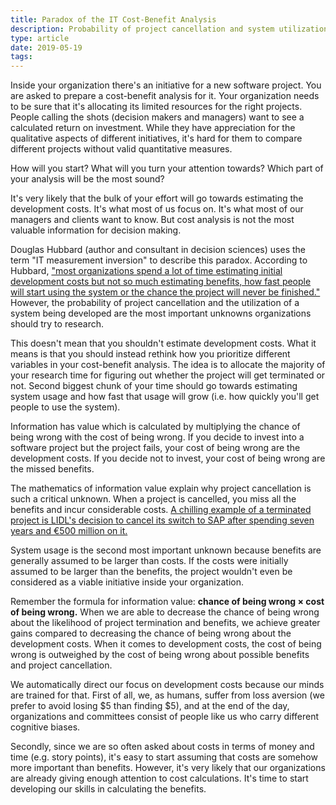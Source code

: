 ```yaml
---
title: Paradox of the IT Cost-Benefit Analysis
description: Probability of project cancellation and system utilization are the most important unknowns organizations should try to research—not development costs
type: article
date: 2019-05-19
tags:
---
```


Inside your organization there's an initiative for a new software project. You are asked to prepare a cost-benefit analysis for it. Your organization needs to be sure that it's allocating its limited resources for the right projects. People calling the shots (decision makers and managers) want to see a calculated return on investment. While they have appreciation for the qualitative aspects of different initiatives, it's hard for them to compare different projects without valid quantitative measures.

How will you start? What will you turn your attention towards? Which part of your analysis will be the most sound?

It's very likely that the bulk of your effort will go towards estimating the development costs. It's what most of us focus on. It's what most of our managers and clients want to know. But cost analysis is not the most valuable information for decision making.

Douglas Hubbard (author and consultant in decision sciences) uses the term "IT measurement inversion" to describe this paradox. According to Hubbard, ["most organizations spend a lot of time estimating initial development costs but not so much estimating benefits, how fast people will start using the system or the chance the project will never be finished."](https://www.cio.com/article/2438748/the-it-measurement-inversion.html) However, the probability of project cancellation and the utilization of a system being developed are the most important unknowns organizations should try to research.

This doesn't mean that you shouldn't estimate development costs. What it means is that you should instead rethink how you prioritize different variables in your cost-benefit analysis. The idea is to allocate the majority of your research time for figuring out whether the project will get terminated or not. Second biggest chunk of your time should go towards estimating system usage and how fast that usage will grow (i.e. how quickly you'll get people to use the system).

Information has value which is calculated by multiplying the chance of being wrong with the cost of being wrong. If you decide to invest into a software project but the project fails, your cost of being wrong are the development costs. If you decide not to invest, your cost of being wrong are the missed benefits.

The mathematics of information value explain why project cancellation is such a critical unknown. When a project is cancelled, you miss all the benefits and incur considerable costs. [A chilling example of a terminated project is LIDL's decision to cancel its switch to SAP after spending seven years and €500 million on it.](https://www.handelsblatt.com/today/companies/programmed-for-disaster-lidl-software-disaster-another-example-of-germanys-digital-failure/23582902.html)

System usage is the second most important unknown because benefits are generally assumed to be larger than costs. If the costs were initially assumed to be larger than the benefits, the project wouldn't even be considered as a viable initiative inside your organization.

Remember the formula for information value: **chance of being wrong &times; cost of being wrong.** When we are able to decrease the chance of being wrong about the likelihood of project termination and benefits, we achieve greater gains compared to decreasing the chance of being wrong about the development costs. When it comes to development costs, the cost of being wrong is outweighed by the cost of being wrong about possible benefits and project cancellation.

We automatically direct our focus on development costs because our minds are trained for that. First of all, we, as humans, suffer from loss aversion (we prefer to avoid losing $5 than finding $5), and at the end of the day, organizations and committees consist of people like us who carry different cognitive biases.

Secondly, since we are so often asked about costs in terms of money and time (e.g. story points), it's easy to start assuming that costs are somehow more important than benefits. However, it's very likely that our organizations are already giving enough attention to cost calculations. It's time to start developing our skills in calculating the benefits.
